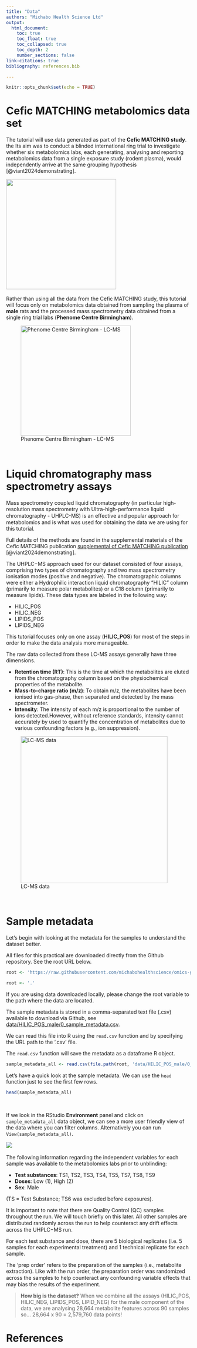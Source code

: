 ```yaml
---
title: "Data"
authors: "Michabo Health Science Ltd"
output: 
  html_document:
    toc: true
    toc_float: true
    toc_collapsed: true
    toc_depth: 2
    number_sections: false
link-citations: true
bibliography: references.bib

---
```


```r
knitr::opts_chunk$set(echo = TRUE)
```

# Cefic MATCHING metabolomics data set 


The tutorial will use data generated as part of the **Cefic MATCHING study**. the Its aim was to conduct a blinded international ring trial to investigate whether six metabolomics labs, each generating, analysing and reporting metabolomics data from a single exposure study (rodent plasma), would independently arrive at the same grouping hypothesis [@viant2024demonstrating].

![](Phenome-Centre-Birmingham.png){width=300px}
&nbsp;

Rather than using all the data from the Cefic MATCHING study, this tutorial will focus only on metabolomics data obtained from sampling the plasma of **male** rats and the processed mass spectrometry data obtained from a single ring trial labs (**Phenome Centre Birmingham**).



![Phenome Centre Birmingham - LC-MS](pcb_ms.png){width=300px}

&nbsp;

# Liquid chromatography mass spectrometry assays

Mass spectrometry coupled liquid chromatography (in particular high-resolution mass spectrometry with Ultra-high-performance liquid chromatography - UHPLC-MS) is an eﬀective and popular approach for metabolomics and is what was used for obtaining the data we are using for this tutorial.

Full details of the methods are found in the supplemental materials of the Cefic MATCHING publication
 [supplemental of Cefic MATCHING publication](https://www.ncbi.nlm.nih.gov/pmc/articles/PMC10944399/bin/204_2024_3680_MOESM1_ESM.pdf) [@viant2024demonstrating].

The UHPLC−MS approach used for our dataset consisted of four assays, comprising two types of chromatography and two mass spectrometry ionisation modes (positive and negative). The chromatographic columns were either a Hydrophilic interaction liquid chromatography “HILIC” column (primarily to measure polar metabolites) or a C18 column (primarily to measure lipids). These data types are labeled in the following way:

* HILIC_POS
* HILIC_NEG
* LIPIDS_POS
* LIPIDS_NEG

This tutorial focuses only on one assay (**HILIC_POS**) for most of the steps in order to make the data analysis more manageable.

The raw data collected from these LC-MS assays generally have three dimensions.

* **Retention time (RT)**: This is the time at which the metabolites are eluted from the chromatography column based on the physiochemical properties of the metabolite.
* **Mass-to-charge ratio (m/z)**: To obtain m/z, the metabolites have been ionised into gas-phase, then separated and detected by the mass spectrometer.
* **Intensity**: The intensity of each m/z is proportional to the number of ions detected.However, without reference standards, intensity cannot accurately by used to quantify the concentration of metabolites due to various confounding factors (e.g., ion suppression).


![LC-MS data](mz_rt_intensity.png){width=400px}

&nbsp;

# Sample metadata
Let’s begin with looking at the metadata for the samples to understand the dataset better.

All files for this practical are downloaded directly from the Github repository. See the root URL below.

```r
root <- 'https://raw.githubusercontent.com/michabohealthscience/omics-grouping-training/main'
```

```r
root <- '.'
```


If you are using data downloaded locally, please change the root variable to the path where the data are located.

The sample metadata is stored in a comma-separated text file (.csv) available to download via Github, see [data/HILIC_POS_male/0_sample_metadata.csv](https://raw.githubusercontent.com/michabohealthscience/omics-grouping-training/main/data/HILIC_POS_male/0_sample_metadata.csv). 

We can read this file into R using the `read.csv` function and by specifying the URL path to the ‘.csv’ file.  

The `read.csv` function will save the metadata as a dataframe R object.




```r
sample_metadata_all <- read.csv(file.path(root, 'data/HILIC_POS_male/0_sample_metadata.csv'))
```

Let’s have a quick look at the sample metadata. We can use the `head` function just to see the first few rows.

```r
head(sample_metadata_all)

```
&nbsp;
&nbsp;


If we look in the RStudio **Environment** panel and click on `sample_metadata_all` data object, we can see a more user friendly view of the data where you can filter columns. Alternatively you can run `View(sample_metadata_all)`.

![](RStudio_sample_metadata_view.png)
&nbsp;
&nbsp;


The following information regarding the independent variables for each sample was available to the metabolomics labs prior to unblinding:


* **Test substances**: TS1, TS2, TS3, TS4, TS5, TS7, TS8, TS9
* **Doses**: Low (1), High (2)
* **Sex**: Male

(TS = Test Substance; TS6 was excluded before exposures).

It is important to note that there are Quality Control (QC) samples throughout the run. We will touch briefly on this later. All other samples are distributed randomly across the run to help counteract any drift eﬀects across the UHPLC−MS run.

For each test substance and dose, there are 5 biological replicates (i.e. 5 samples for each experimental treatment) and 1 technical replicate for each sample.

The ‘prep order’ refers to the preparation of the samples (i.e., metabolite extraction). Like with the run order, the preparation order was randomized across the samples to help counteract any confounding variable eﬀects that may bias the results of the experiment.

> **How big is the dataset?** When we combine all the assays (HILIC_POS, HILIC_NEG, LIPIDS_POS, LIPID_NEG) for the male component of the data, we are analysing 28,664 metabolite features across 90 samples so… 28,664 x 90 = 2,579,760 data points!


# References {-}





